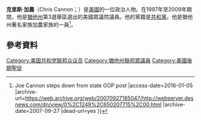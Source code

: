 '''克里斯·加農'''（Chris Cannon；{{bd|1950年|10月20日}}）是[[美國|美國]]的一位政治人物。在1997年至2009年期間，他是[[猶他州|猶他州]]第3選舉區選出的美國眾議院議員。他的黨籍是[[共和黨_(美國)|共和黨]]。他是猶他州著名家族加農家族的一員<ref>{{Cite web |url=http://webserver.desnews.com/dn/view/0,1249,650207715,00.html |title=Deseret Morning News {{!}} Joe Cannon steps down from state GOP post<!-- Bot generated title --> |access-date=2016-01-05 |archive-url=https://web.archive.org/web/20070927185047/http://webserver.desnews.com/dn/view/0%2C1249%2C650207715%2C00.html |archive-date=2007-09-27 |dead-url=yes }}</ref>。
== 參考資料 ==
{{reflist}}
{{US-poli-bio-stub}}
{{normdaten}}
{{DEFAULTSORT:cannon}}
[[Category:美国共和党联邦众议员|Category:美国共和党联邦众议员]]
[[Category:猶他州聯邦眾議員|Category:猶他州聯邦眾議員]]
[[Category:美國後期聖徒|Category:美國後期聖徒]]